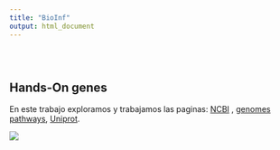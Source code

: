 ```yaml
---
title: "BioInf"
output: html_document
---
```


<style type="text/css">
.title {
  display: none;
}

#getting-started img {
  margin-right: 10px;
}

</style>

<div class="row" style="padding-top: 30px;">
<div class="col-sm-6">

# **Hands-On genes**

En este trabajo exploramos y trabajamos las paginas: [NCBI](https://www.ncbi.nlm.nih.gov/gene/) , [genomes pathways](https://www.genome.jp/kegg/pathway.html), [Uniprot](https://www.uniprot.org/).

<a href = "https://www.sib.swiss/what-is-bioinformatics">
![](images/images.jpg)
</a>
</div>
